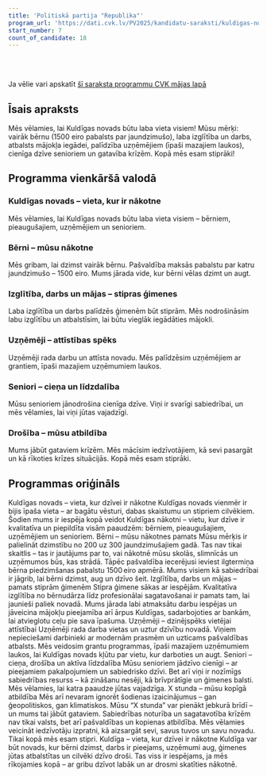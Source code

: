 ```yaml
---
title: 'Politiskā partija "Republika"'
program_url: 'https://dati.cvk.lv/PV2025/kandidatu-saraksti/kuldigas-novads/politiska-partija-republika'
start_number: 7
count_of_candidate: 18
---
```



<Badge text="Dzimstības palielināšana" variant="note" size="small" /> <Badge text="Izglītības pieejamība" variant="note" size="small" /> <Badge text="Atbalsts uzņēmējiem" variant="note" size="small" /> <Badge text="Senioru labklājība" variant="note" size="small" /> <Badge text="Sabiedrības drošība" variant="note" size="small" />

<br/><br/> 

<Card title='Šis ir mākslīga intelekta ģenerēts apraksts' icon='starlight'>
    Ja vēlie vari apskatīt <a href={frontmatter.program_url} target='_blank'>šī saraksta programmu CVK mājas lapā</a>
    </Card>

## Īsais apraksts

Mēs vēlamies, lai Kuldīgas novads būtu laba vieta visiem! Mūsu mērķi: vairāk bērnu (1500 eiro pabalsts par jaundzimušo), laba izglītība un darbs, atbalsts mājokļa iegādei, palīdzība uzņēmējiem (īpaši mazajiem laukos), cienīga dzīve senioriem un gatavība krīzēm. Kopā mēs esam stiprāki!

## Programma vienkāršā valodā

### Kuldīgas novads – vieta, kur ir nākotne

Mēs vēlamies, lai Kuldīgas novads būtu laba vieta visiem – bērniem, pieaugušajiem, uzņēmējiem un senioriem.

### Bērni – mūsu nākotne

Mēs gribam, lai dzimst vairāk bērnu. Pašvaldība maksās pabalstu par katru jaundzimušo – 1500 eiro. Mums jārada vide, kur bērni vēlas dzimt un augt.

### Izglītība, darbs un mājas – stipras ģimenes

Laba izglītība un darbs palīdzēs ģimenēm būt stiprām. Mēs nodrošināsim labu izglītību un atbalstīsim, lai būtu vieglāk iegādāties mājokli.

### Uzņēmēji – attīstības spēks

Uzņēmēji rada darbu un attīsta novadu. Mēs palīdzēsim uzņēmējiem ar grantiem, īpaši mazajiem uzņēmumiem laukos.

### Seniori – cieņa un līdzdalība

Mūsu senioriem jānodrošina cienīga dzīve. Viņi ir svarīgi sabiedrībai, un mēs vēlamies, lai viņi jūtas vajadzīgi.

### Drošība – mūsu atbildība

Mums jābūt gataviem krīzēm. Mēs mācīsim iedzīvotājiem, kā sevi pasargāt un kā rīkoties krīzes situācijās. Kopā mēs esam stiprāki.

## Programmas oriģināls

Kuldīgas novads – vieta, kur dzīvei ir nākotne
Kuldīgas novads vienmēr ir bijis īpaša vieta – ar bagātu vēsturi, dabas skaistumu un stipriem cilvēkiem. Šodien mums ir iespēja kopā veidot Kuldīgas nākotni – vietu, kur dzīve ir kvalitatīva un piepildīta visām paaudzēm: bērniem, pieaugušajiem, uzņēmējiem un senioriem.
Bērni – mūsu nākotnes pamats
Mūsu mērķis ir palielināt dzimstību no 200 uz 300 jaundzimušajiem gadā. Tas nav tikai skaitlis – tas ir jautājums par to, vai nākotnē mūsu skolās, slimnīcās un uzņēmumos būs, kas strādā. Tāpēc pašvaldība iecerējusi ieviest ilgtermiņa bērna piedzimšanas pabalstu 1500 eiro apmērā. Mums visiem kā sabiedrībai ir jāgrib, lai bērni dzimst, aug un dzīvo šeit.
Izglītība, darbs un mājas – pamats stiprām ģimenēm
Stipra ģimene sākas ar iespējām. Kvalitatīva izglītība no bērnudārza līdz profesionālai sagatavošanai ir pamats tam, lai jaunieši paliek novadā. Mums jārada labi atmaksātu darbu iespējas un jāveicina mājokļu pieejamība arī ārpus Kuldīgas, sadarbojoties ar bankām, lai atvieglotu ceļu pie sava īpašuma.
Uzņēmēji – dzinējspēks vietējai attīstībai
Uzņēmēji rada darba vietas un uztur dzīvību novadā. Viņiem nepieciešami darbinieki ar modernām prasmēm un uzticams pašvaldības atbalsts. Mēs veidosim grantu programmas, īpaši mazajiem uzņēmumiem laukos, lai Kuldīgas novads kļūtu par vietu, kur darboties un augt.
Seniori – cieņa, drošība un aktīva līdzdalība
Mūsu senioriem jādzīvo cienīgi – ar pieejamiem pakalpojumiem un sabiedrisko dzīvi. Bet arī viņi ir nozīmīgs sabiedrības resurss – kā zināšanu nesēji, kā brīvprātīgie un ģimenes balsti. Mēs vēlamies, lai katra paaudze jūtas vajadzīga.
X stunda – mūsu kopīgā atbildība
Mēs arī nevaram ignorēt šodienas izaicinājumus – gan ģeopolitiskos, gan klimatiskos. Mūsu “X stunda” var pienākt jebkurā brīdī – un mums tai jābūt gataviem. Sabiedrības noturība un sagatavotība krīzēm nav tikai valsts, bet arī pašvaldības un kopienas atbildība. Mēs vēlamies veicināt iedzīvotāju izpratni, kā aizsargāt sevi, savus tuvos un savu novadu. Tikai kopā mēs esam stipri.
Kuldīga – vieta, kur dzīvei ir nākotne
Kuldīga var būt novads, kur bērni dzimst, darbs ir pieejams, uzņēmumi aug, ģimenes jūtas atbalstītas un cilvēki dzīvo droši. Tas viss ir iespējams, ja mēs rīkojamies kopā – ar gribu dzīvot labāk un ar drosmi skatīties nākotnē.
